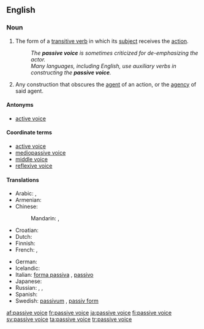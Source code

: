 ==English==

===Noun===
{{examples-right|examples=* "The ball '''was kicked''' by Fred." (as opposed to "Fred '''kicked''' the ball.")}}
{{infl|en|noun|head=[[passive]] [[voice]]}}

# {{grammar}} The form of a [[transitive verb]] in which its [[subject]] receives the [[action]].
#: ''The '''passive voice''' is sometimes criticized for de-emphasizing the actor.''
#: ''Many languages, including English, use auxiliary verbs in constructing the '''passive voice'''.''
# {{proscribed}} Any construction that obscures the [[agent]] of an action, or the [[agency]] of said agent.

====Antonyms====
* [[active voice]]

====Coordinate terms====
* [[active voice]]
* [[mediopassive voice]]
* [[middle voice]]
* [[reflexive voice]]

====Translations====
{{trans-top|grammatical term}}
* Arabic: {{t|ar|صيغة مجهول|f|tr=Siigha majhuul|sc=Arab}},  {{t|ar|مبني مجهول|m|tr=mábniy majhuul|sc=Arab}}
* Armenian: {{t|hy|կրավորական սեռ|tr=kravorakan seṙ|sc=Armn|xs=Armenian}}
* Chinese:
*: Mandarin: {{t|cmn|被動語態|sc=Hani|xs=Mandarin}},  {{t|cmn|被动语态|tr=bèidòng yǔtài|sc=Hani|xs=Mandarin}}
* Croatian: {{t-|hr|pasiv|m}}
* Dutch: {{t+|nl|lijdende vorm|m}}
* Finnish: {{t+|fi|passiivi}}
* French: {{t|fr|voix passive|f}}, {{t|fr|mode passif|m}}
{{trans-mid}}
* German: {{t+|de|Passiv|n}}
* Icelandic: {{t+|is|þolmynd|f}}
* Italian: [[forma passiva]] {{f}}, [[passivo]] {{m}}
* Japanese: {{t-|ja|受動態|tr=じゅどうたい, judōtai|sc=Jpan}}
* Russian: {{t+|ru|страдательный залог|m|tr=stradátelʹnyj zalóg|sc=Cyrl}}, {{t+|ru|пассив|m|tr=passív|sc=Cyrl}},  {{t|ru|пассивный залог|m|tr=passívnyj zalóg|sc=Cyrl}}
* Spanish: {{t-|es|voz pasiva|f}}
* Swedish: [[passivum]] {{n}}, [[passiv form]] {{c}}
{{trans-bottom}}

[[af:passive voice]]
[[fr:passive voice]]
[[ja:passive voice]]
[[fi:passive voice]]
[[sv:passive voice]]
[[ta:passive voice]]
[[tr:passive voice]]